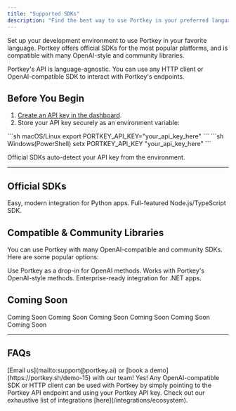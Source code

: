 ```yaml
---
title: "Supported SDKs"
description: "Find the best way to use Portkey in your preferred language. Official SDKs, compatible libraries, and community integrations."
---
```


Set up your development environment to use Portkey in your favorite language. Portkey offers official SDKs for the most popular platforms, and is compatible with many OpenAI-style and community libraries.

<Info>Portkey's API is language-agnostic. You can use any HTTP client or OpenAI-compatible SDK to interact with Portkey's endpoints.</Info>

## Before You Begin

1. [Create an API key in the dashboard](https://app.portkey.ai).
2. Store your API key securely as an environment variable:

<CodeGroup>
```sh macOS/Linux
export PORTKEY_API_KEY="your_api_key_here"
```
```sh Windows(PowerShell)
setx PORTKEY_API_KEY "your_api_key_here"
```
</CodeGroup>

<Note>Official SDKs auto-detect your API key from the environment.</Note>

---

## Official SDKs
<CardGroup cols={3}>
<Card title="Python" icon="python" href="/api-reference/sdk/python">
  Easy, modern integration for Python apps.
</Card>
<Card title="Node.js" icon="js" href="/api-reference/sdk/node">
  Full-featured Node.js/TypeScript SDK.
</Card>
</CardGroup>

## Compatible & Community Libraries

You can use Portkey with many OpenAI-compatible and community SDKs. Here are some popular options:

<CardGroup cols={3}>

<Card title="OpenAI Python" icon="python" href="https://github.com/openai/openai-python">
  Use Portkey as a drop-in for OpenAI methods.
</Card>
<Card title="OpenAI Node.js" icon="js" href="https://github.com/openai/openai-node">
  Works with Portkey's OpenAI-style methods.
</Card>
<Card title="C# (.NET)" icon="hashtag" href="/api-reference/sdk/c-sharp">
  Enterprise-ready integration for .NET apps.
</Card>
</CardGroup>

## Coming Soon
<CardGroup cols={3}>
  <Card title="Java" icon="java">Coming Soon</Card>
  <Card title="PHP" icon="php">Coming Soon</Card>
  <Card title="Go" icon="golang">Coming Soon</Card>
  <Card title="Rust" icon="rust">Coming Soon</Card>
  <Card title="C++" icon="c">Coming Soon</Card>
  <Card title="Ruby" icon="gem">Coming Soon</Card>
</CardGroup>

---

## FAQs
<AccordionGroup>
<Accordion title="Missing your language? Need help integrating Portkey?">
[Email us](mailto:support@portkey.ai) or [book a demo](https://portkey.sh/demo-15) with our team!
</Accordion>
<Accordion title="Can I use Portkey with my favorite OpenAI SDK?">
Yes! Any OpenAI-compatible SDK or HTTP client can be used with Portkey by simply pointing to the Portkey API endpoint and using your Portkey API key.
</Accordion>
<Accordion title="Where can I find more integration examples?">
Check out our exhaustive list of integrations [here](/integrations/ecosystem).
</Accordion>
</AccordionGroup>
